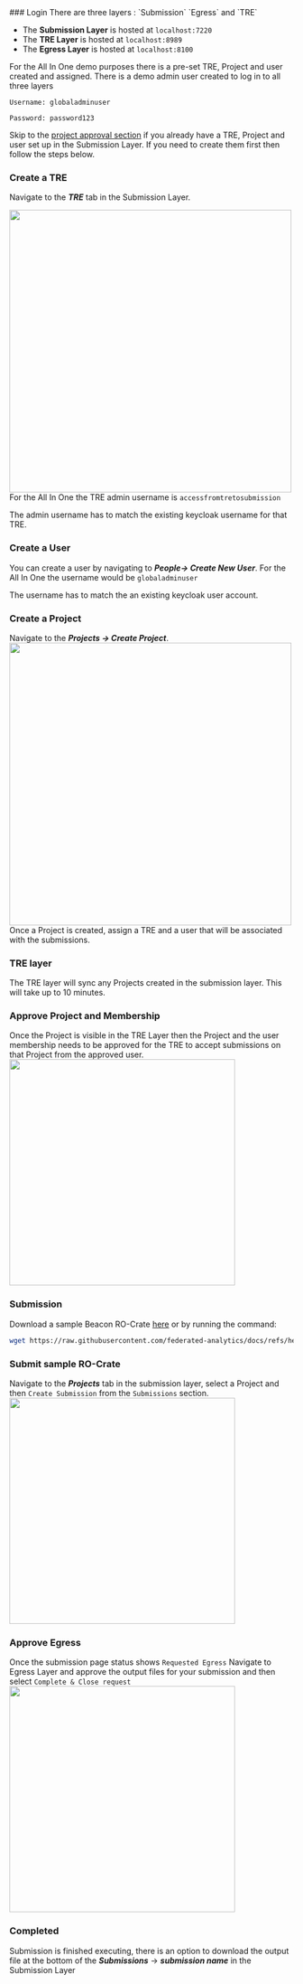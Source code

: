 
<Steps>
### Login
There are three layers : `Submission` `Egress` and `TRE` 

- The **Submission Layer** is hosted at `localhost:7220`
- The **TRE Layer** is hosted at `localhost:8989 `
- The **Egress Layer** is hosted at `localhost:8100`

For the All In One demo purposes there is a pre-set TRE, Project and user created and assigned.
There is a demo admin user created to log in to all three layers
```
Username: globaladminuser

Password: password123
```
Skip to the [project approval section](#submission) if you already have a TRE, Project and user set up in the Submission Layer.
If you need to create them first then follow the steps below.

### Create a TRE
Navigate to the ***TRE*** tab in the Submission Layer. 

<img src="/images/createTre.png" width="500"></img>
For the All In One the TRE admin username is `accessfromtretosubmission`

<Callout> The admin username has to match the existing keycloak username for that TRE. </Callout>


### Create a User
You can create a user by navigating to ***People-> Create New User***.
For the All In One the username would be `globaladminuser`

<Callout> The username has to match the an existing keycloak user account.</Callout>

### Create a Project
Navigate to the ***Projects -> Create Project***.
<img src="/images/createProject.png" width="500"></img>
Once a Project is created, assign a TRE and a user that will be associated with the submissions.

### TRE layer
The TRE layer will sync any Projects created in the submission layer. This will take up to 10 minutes.

### Approve Project and Membership
Once the Project is visible in the TRE Layer then the Project and the user membership needs to be approved for the TRE to accept submissions on that Project from the approved user.
<img src="/images/approveProject.png" width="400"></img>


### Submission
 
Download a sample Beacon RO-Crate [here](https://raw.githubusercontent.com/federated-analytics/docs/refs/heads/main/samples/crates/beacon_crate.zip) or by running the command:

```bash copy
wget https://raw.githubusercontent.com/federated-analytics/docs/refs/heads/main/samples/crates/beacon_crate.zip
```
### Submit sample RO-Crate
Navigate to the ***Projects*** tab in the submission layer, select a Project and then `Create Submission` from the `Submissions` section.
<img src="/images/submission.png" width="400"></img>

### Approve Egress
Once the submission page status shows `Requested Egress`
Navigate to Egress Layer and approve the output files for your submission and then select `Complete & Close request`
<img src="/images/egress.png" width="400"></img>

### Completed
Submission is finished executing, there is an option to download the output file at the bottom of the ***Submissions*** -> ***submission name*** in the Submission Layer
</Steps>








 

